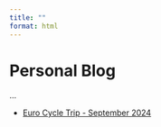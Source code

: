 ```yaml
---
title: ""
format: html
---
```


# Personal Blog

...

-   [Euro Cycle Trip - September 2024](euro_cycle.html)

